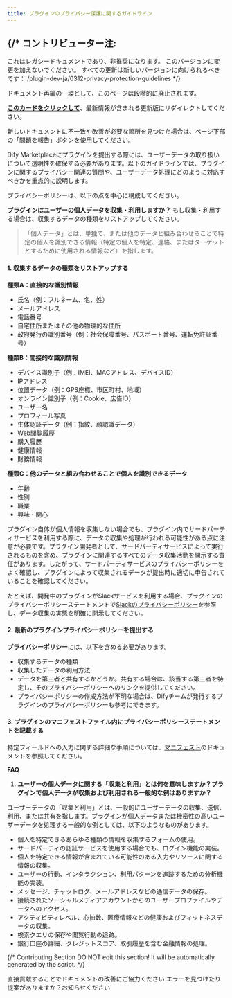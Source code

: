 ```yaml
---
title: プラグインのプライバシー保護に関するガイドライン
---
```




{/* 
  コントリビューター注:
  ----------------
  これはレガシードキュメントであり、非推奨になります。
  このバージョンに変更を加えないでください。
  すべての更新は新しいバージョンに向けられるべきです：
  /plugin-dev-ja/0312-privacy-protection-guidelines
*/}

<Card title="このドキュメントはまもなく非推奨になります" icon="circle-exclamation" href="/plugin-dev-ja/0312-privacy-protection-guidelines">
  <p>ドキュメント再編の一環として、このページは段階的に廃止されます。</p>
  
  <p><u><b>このカードをクリックして</b></u>、最新情報が含まれる更新版にリダイレクトしてください。</p>
  
  <p>新しいドキュメントに不一致や改善が必要な箇所を見つけた場合は、ページ下部の「問題を報告」ボタンを使用してください。</p>
</Card>

Dify Marketplaceにプラグインを提出する際には、ユーザーデータの取り扱いについて透明性を確保する必要があります。以下のガイドラインでは、プラグインに関するプライバシー関連の質問や、ユーザーデータ処理にどのように対応すべきかを重点的に説明します。

プライバシーポリシーは、以下の点を中心に構成してください。

**プラグインはユーザーの個人データを収集・利用しますか？** もし収集・利用する場合は、収集するデータの種類をリストアップしてください。

> 「個人データ」とは、単独で、または他のデータと組み合わせることで特定の個人を識別できる情報（特定の個人を特定、連絡、またはターゲットとするために使用される情報など）を指します。

#### 1. 収集するデータの種類をリストアップする

**種類A：直接的な識別情報**

*   氏名（例：フルネーム、名、姓）
*   メールアドレス
*   電話番号
*   自宅住所またはその他の物理的な住所
*   政府発行の識別番号（例：社会保障番号、パスポート番号、運転免許証番号）

**種類B：間接的な識別情報**

*   デバイス識別子（例：IMEI、MACアドレス、デバイスID）
*   IPアドレス
*   位置データ（例：GPS座標、市区町村、地域）
*   オンライン識別子（例：Cookie、広告ID）
*   ユーザー名
*   プロフィール写真
*   生体認証データ（例：指紋、顔認識データ）
*   Web閲覧履歴
*   購入履歴
*   健康情報
*   財務情報

**種類C：他のデータと組み合わせることで個人を識別できるデータ**

*   年齢
*   性別
*   職業
*   興味・関心

プラグイン自体が個人情報を収集しない場合でも、プラグイン内でサードパーティサービスを利用する際に、データの収集や処理が行われる可能性がある点に注意が必要です。プラグイン開発者として、サードパーティサービスによって実行されるものを含め、プラグインに関連するすべてのデータ収集活動を開示する責任があります。したがって、サードパーティサービスのプライバシーポリシーをよく確認し、プラグインによって収集されるデータが提出時に適切に申告されていることを確認してください。

たとえば、開発中のプラグインがSlackサービスを利用する場合、プラグインのプライバシーポリシーステートメントで[Slackのプライバシーポリシー](https://slack.com/trust/privacy/privacy-policy)を参照し、データ収集の実態を明確に開示してください。

#### **2. 最新のプラグインプライバシーポリシーを提出する**

**プライバシーポリシー**には、以下を含める必要があります。

*   収集するデータの種類
*   収集したデータの利用方法
*   データを第三者と共有するかどうか。共有する場合は、該当する第三者を特定し、そのプライバシーポリシーへのリンクを提供してください。
*   プライバシーポリシーの作成方法が不明な場合は、Difyチームが発行するプラグインのプライバシーポリシーも参考にできます。

#### 3. プラグインのマニフェストファイル内にプライバシーポリシーステートメントを記載する

特定フィールドへの入力に関する詳細な手順については、[マニフェスト](/ja-jp/plugins/schema-definition/manifest)のドキュメントを参照してください。

**FAQ**

1.  **ユーザーの個人データに関する「収集と利用」とは何を意味しますか？プラグインで個人データが収集および利用される一般的な例はありますか？**

ユーザーデータの「収集と利用」とは、一般的にユーザーデータの収集、送信、利用、または共有を指します。プラグインが個人データまたは機密性の高いユーザーデータを処理する一般的な例としては、以下のようなものがあります。

*   個人を特定できるあらゆる種類の情報を収集するフォームの使用。
*   サードパーティの認証サービスを使用する場合でも、ログイン機能の実装。
*   個人を特定できる情報が含まれている可能性のある入力やリソースに関する情報の収集。
*   ユーザーの行動、インタラクション、利用パターンを追跡するための分析機能の実装。
*   メッセージ、チャットログ、メールアドレスなどの通信データの保存。
*   接続されたソーシャルメディアアカウントからのユーザープロファイルやデータへのアクセス。
*   アクティビティレベル、心拍数、医療情報などの健康およびフィットネスデータの収集。
*   検索クエリの保存や閲覧行動の追跡。
*   銀行口座の詳細、クレジットスコア、取引履歴を含む金融情報の処理。

{/*
Contributing Section
DO NOT edit this section!
It will be automatically generated by the script.
*/}

<CardGroup cols="2">
    <Card
        title="このページを編集する"
        icon="pen-to-square"
        href="https://github.com/langgenius/dify-docs/edit/main/ja-jp/plugins/publish-plugins/publish-to-dify-marketplace/plugin-privacy-protection-guidelines.mdx"
    >
        直接貢献することでドキュメントの改善にご協力ください
    </Card>
    <Card
        title="問題を報告する"
        icon="github"
        href="https://github.com/langgenius/dify-docs/issues/new?title=ドキュメントの問題%3A%20n-privacy-protection-guideli&body=%23%23%20問題の説明%0A%3C%21--%20発見した問題について簡単に説明してください%20--%3E%0A%0A%23%23%20ページリンク%0Ahttps%3A%2F%2Fgithub.com%2Flanggenius%2Fdify-docs%2Fblob%2Fmain%2Fja-jp/plugins/publish-plugins/publish-to-dify-marketplace%2Fplugin-privacy-protection-guidelines.mdx%0A%0A%23%23%20提案される変更%0A%3C%21--%20特定の変更案がある場合は、ここで説明してください%20--%3E%0A%0A%3C%21--%20ドキュメントの品質向上にご協力いただきありがとうございます！%20--%3E"
    >
        エラーを見つけたり提案がありますか？お知らせください
    </Card>
</CardGroup>
